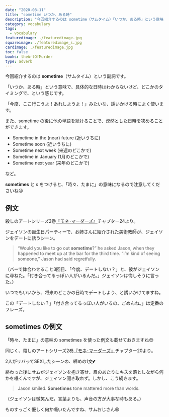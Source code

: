```yaml
---
date: "2020-08-11"
title: "sometime いつか、ある時"
description: "今回紹介するのは sometime（サムタイム）「いつか、ある時」という意味の副詞です。例文は、殺しのアートシリーズ2巻『モネ･マーダーズ』より"
category: vocabulary
tags:
  - vocabulary
featuredimage: ./featuredimage.jpg
squareimage: ./featuredimage_s.jpg
cardimage: ./featuredimage.jpg
toc: false
books: theArtOfMurder
type: adverb
---
```



今回紹介するのは __sometime__（サムタイム）という副詞です。  

「いつか、ある時」という意味で、具体的な日時はわからないけど、どこかのタイミングで、という感じです。

「今度、ここ行こうよ！あれしようよ！」みたいな、誘いかける時によく使います。

また、sometime の後に他の単語を続けることで、漠然とした日時を狭めることができます。

- Sometime in the (near) future (近いうちに)
- Sometime soon (近いうちに)
- Sometime next week (来週のどこかで)
- Sometime in January (1月のどこかで)
- Sometime next year (来年のどこかで)

など。

__sometimes__ と s をつけると、「時々、たまに」の意味になるので注意してくださいね😉

## 例文

殺しのアートシリーズ2巻[『モネ･マーダーズ』](/mm-romance/the-monet-murders/)チャプター24より。

ジェイソンの誕生日パーティーで、お姉さんに紹介された美術教師が、ジェイソンをデートに誘うシーン。

<Blockquote book srcBook="monetMurders" lang="en" chapter="24">
“Would you like to go out <strong>sometime</strong>?” he asked Jason, when they happened to meet up at the bar for the third time. “I’m kind of seeing someone,” Jason had said regretfully.
</Blockquote>

<p className="translation">（バーで鉢合わせること3回目、「今度、デートしない？」と、彼がジェイソンに尋ねた。「付き合ってるっぽい人がいるんだ。」ジェイソンは悔しそうに言った。）</p>

いつでもいいから、将来のどこかの日時でデートしよう、と誘いかけてますね。

この「デートしない？」「付き合ってるっぽい人がいるの、ごめんね。」は定番のフレーズ。

## sometimes の例文

「時々、たまに」の意味の sometimes を使った例文も載せておきますね😊

同じく、殺しのアートシリーズ2巻[『モネ･マーダーズ』](/mm-romance/the-monet-murders/)チャプター20より。

2人がリバってSEXしたシーンの、締めの1文💕

終わった後にサムがジェイソンを抱き寄せ、眉のあたりにキスを落としながら何かを囁くんですが、ジェイソン聞き取れず。しかし、こう続きます。

<Blockquote book srcBook="monetMurders" lang="en" chapter="20">
Jason smiled. <strong>Sometimes</strong> tone mattered more than words.
</Blockquote>

<p className="translation">（ジェイソンは微笑んだ。言葉よりも、声音の方が大事な時もある。）</p>

ものすっごく優しく何か囁いたんですね、サムおじさん😆

<VocabularyFooter book="monetMurders" />
